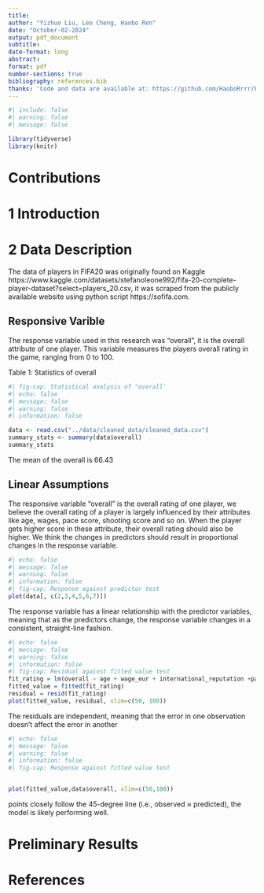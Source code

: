 ```yaml
---
title: 
author: "Yizhuo Liu, Leo Cheng, Haobo Ren"
date: "October-02-2024"
output: pdf_document
subtitle: 
date-format: long
abstract: 
format: pdf
number-sections: true
bibliography: references.bib
thanks: 'Code and data are available at: https://github.com/HaoboRrrr/FIFA20_Player_Potential_Rating_Analysis/tree/main'
---
```

```r
#| include: false
#| warning: false
#| message: false

library(tidyverse)
library(knitr)
```


# Contributions


# 1 Introduction


# 2 Data Description
The data of players in FIFA20 was originally found on Kaggle https://www.kaggle.com/datasets/stefanoleone992/fifa-20-complete-player-dataset?select=players_20.csv, it was scraped from the publicly available website using python script https://sofifa.com. \newline

## Responsive Varible
The response variable used in this research was "overall", it is the overall attribute of one player. This variable measures the players overall rating in the game, ranging from 0 to 100.\newline

Table 1: Statistics of overall \newline
```r
#| fig-cap: Statistical analysis of "overall'
#| echo: false
#| message: false
#| warning: false
#| information: false

data <- read.csv("../data/cleaned_data/cleaned_data.csv")
summary_stats <- summary(data$overall)
summary_stats
```
The mean of the overall is 66.43 \newline


## Linear Assumptions

The responsive variable "overall" is the overall rating of one player, we believe the overall rating of a player is largely influenced by their attributes like age, wages, pace score, shooting score and so on. When the player gets higher score in these attribute, their overall rating should also be higher. We think the changes in predictors should result in proportional changes in the response variable.

```R
#| echo: false
#| message: false
#| warning: false
#| information: false
#| fig-cap: Response against predictor test
plot(data[, c(2,3,4,5,6,7)])
```
The response variable has a linear relationship with the predictor variables, meaning that as the predictors change, the response variable changes in a consistent, straight-line fashion.\newline

```R
#| echo: false
#| message: false
#| warning: false
#| information: false
#| fig-cap: Residual against fitted value test
fit_rating = lm(overall ~ age + wage_eur + international_reputation +passing + physic, data = data)
fitted_value = fitted(fit_rating)
residual = resid(fit_rating)
plot(fitted_value, residual, xlim=c(50, 100))
```
The residuals are independent, meaning that the error in one observation doesn’t affect the error in another

```R
#| echo: false
#| message: false
#| warning: false
#| information: false
#| fig-cap: Response against fitted value test


plot(fitted_value,data$overall, xlim=c(50,100))


```
points closely follow the 45-degree line (i.e., observed ≈ predicted), the model is likely performing well.

# Preliminary Results


\newpage

# References